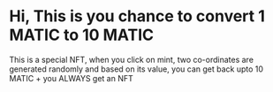 # Hi, This is you chance to convert 1 MATIC to 10 MATIC
This is a special NFT, when you click on mint, two co-ordinates are generated randomly and based
on its value, you can get back upto 10 MATIC + you ALWAYS get an NFT